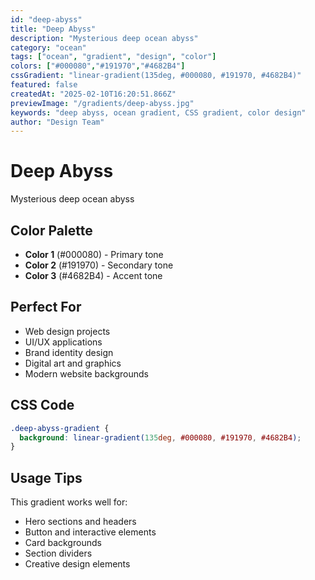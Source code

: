 ```yaml
---
id: "deep-abyss"
title: "Deep Abyss"
description: "Mysterious deep ocean abyss"
category: "ocean"
tags: ["ocean", "gradient", "design", "color"]
colors: ["#000080","#191970","#4682B4"]
cssGradient: "linear-gradient(135deg, #000080, #191970, #4682B4)"
featured: false
createdAt: "2025-02-10T16:20:51.866Z"
previewImage: "/gradients/deep-abyss.jpg"
keywords: "deep abyss, ocean gradient, CSS gradient, color design"
author: "Design Team"
---
```


# Deep Abyss

Mysterious deep ocean abyss

## Color Palette

- **Color 1** (#000080) - Primary tone
- **Color 2** (#191970) - Secondary tone
- **Color 3** (#4682B4) - Accent tone

## Perfect For

- Web design projects
- UI/UX applications
- Brand identity design
- Digital art and graphics
- Modern website backgrounds

## CSS Code

```css
.deep-abyss-gradient {
  background: linear-gradient(135deg, #000080, #191970, #4682B4);
}
```

## Usage Tips

This gradient works well for:
- Hero sections and headers
- Button and interactive elements
- Card backgrounds
- Section dividers
- Creative design elements
